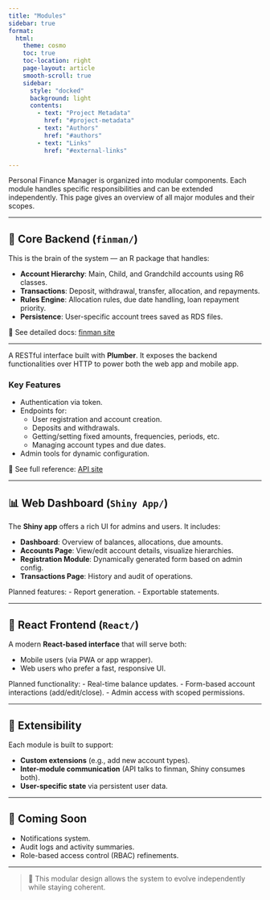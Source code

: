 ```yaml
---
title: "Modules"
sidebar: true
format:
  html:
    theme: cosmo
    toc: true
    toc-location: right
    page-layout: article
    smooth-scroll: true
    sidebar:
      style: "docked"
      background: light
      contents:
        - text: "Project Metadata"
          href: "#project-metadata"
        - text: "Authors"
          href: "#authors"
        - text: "Links"
          href: "#external-links"

---
```


Personal Finance Manager is organized into modular components. Each module handles specific responsibilities and can be extended independently. This page gives an overview of all major modules and their scopes.

---

## 🧠 Core Backend (`finman/`)

This is the brain of the system — an R package that handles:

- **Account Hierarchy**: Main, Child, and Grandchild accounts using R6 classes.
- **Transactions**: Deposit, withdrawal, transfer, allocation, and repayments.
- **Rules Engine**: Allocation rules, due date handling, loan repayment priority.
- **Persistence**: User-specific account trees saved as RDS files.

🔗 See detailed docs: [finman site](./finman/index.html)

---

A RESTful interface built with **Plumber**. It exposes the backend functionalities over HTTP to power both the web app and mobile app.

### Key Features

- Authentication via token.
- Endpoints for:
  - User registration and account creation.
  - Deposits and withdrawals.
  - Getting/setting fixed amounts, frequencies, periods, etc.
  - Managing account types and due dates.
- Admin tools for dynamic configuration.

🔗 See full reference: [API site](./api/index.html)

---

## 📊 Web Dashboard (`Shiny App/`)

The **Shiny app** offers a rich UI for admins and users. It includes:

- **Dashboard**: Overview of balances, allocations, due amounts.
- **Accounts Page**: View/edit account details, visualize hierarchies.
- **Registration Module**: Dynamically generated form based on admin config.
- **Transactions Page**: History and audit of operations.

Planned features:
- Report generation.
- Exportable statements.

---

## 📱 React Frontend (`React/`)

A modern **React-based interface** that will serve both:

- Mobile users (via PWA or app wrapper).
- Web users who prefer a fast, responsive UI.

Planned functionality:
- Real-time balance updates.
- Form-based account interactions (add/edit/close).
- Admin access with scoped permissions.

---

## 🧩 Extensibility

Each module is built to support:

- **Custom extensions** (e.g., add new account types).
- **Inter-module communication** (API talks to finman, Shiny consumes both).
- **User-specific state** via persistent user data.

---

## 📌 Coming Soon

- Notifications system.
- Audit logs and activity summaries.
- Role-based access control (RBAC) refinements.

---

> 🚀 This modular design allows the system to evolve independently while staying coherent.
